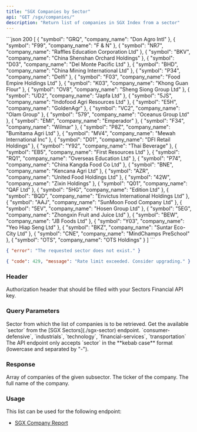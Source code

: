 ```yaml
---
title: "SGX Companies by Sector"
api: "GET /sgx/companies/"
description: "Return list of companies in SGX Index from a sector"
---
```


<ResponseExample>
```json 200
[
    {
        "symbol": "GRQ",
        "company_name": "Don Agro Intl"
    },
    {
        "symbol": "F99",
        "company_name": "F & N"
    },
    {
        "symbol": "NR7",
        "company_name": "Raffles Education Corporation Ltd"
    },
    {
        "symbol": "BKV",
        "company_name": "China Shenshan Orchard Holdings"
    },
    {
        "symbol": "D03",
        "company_name": "Del Monte Pacific Ltd"
    },
    {
        "symbol": "BHD",
        "company_name": "China Mining International Ltd"
    },
    {
        "symbol": "P34",
        "company_name": "Delfi"
    },
    {
        "symbol": "F03",
        "company_name": "Food Empire Holdings Ltd"
    },
    {
        "symbol": "K03",
        "company_name": "Khong Guan Flour"
    },
    {
        "symbol": "OV8",
        "company_name": "Sheng Siong Group Ltd"
    },
    {
        "symbol": "UD2",
        "company_name": "Japfa Ltd"
    },
    {
        "symbol": "5JS",
        "company_name": "Indofood Agri Resources Ltd"
    },
    {
        "symbol": "E5H",
        "company_name": "GoldenAgr"
    },
    {
        "symbol": "VC2",
        "company_name": "Olam Group"
    },
    {
        "symbol": "579",
        "company_name": "Oceanus Group Ltd"
    },
    {
        "symbol": "EMI",
        "company_name": "Emperador"
    },
    {
        "symbol": "F34",
        "company_name": "Wilmar"
    },
    {
        "symbol": "P8Z",
        "company_name": "Bumitama Agri Ltd"
    },
    {
        "symbol": "MV4",
        "company_name": "Mewah International Inc"
    },
    {
        "symbol": "D01",
        "company_name": "DFI Retail Holdings"
    },
    {
        "symbol": "Y92",
        "company_name": "Thai Beverage"
    },
    {
        "symbol": "EB5",
        "company_name": "First Resources Ltd"
    },
    {
        "symbol": "RQ1",
        "company_name": "Overseas Education Ltd"
    },
    {
        "symbol": "P74",
        "company_name": "China Kangda Food Co Ltd"
    },
    {
        "symbol": "BNE",
        "company_name": "Kencana Agri Ltd"
    },
    {
        "symbol": "AZR",
        "company_name": "United Food Holdings Ltd"
    },
    {
        "symbol": "42W",
        "company_name": "Zixin Holdings"
    },
    {
        "symbol": "Q01",
        "company_name": "QAF Ltd"
    },
    {
        "symbol": "5HG",
        "company_name": "Edition Ltd"
    },
    {
        "symbol": "BQD",
        "company_name": "Envictus International Holdings Ltd"
    },
    {
        "symbol": "AAJ",
        "company_name": "SunMoon Food Company Ltd"
    },
    {
        "symbol": "5EV",
        "company_name": "Hosen Group Ltd"
    },
    {
        "symbol": "5EG",
        "company_name": "Zhongxin Fruit and Juice Ltd"
    },
    {
        "symbol": "BEW",
        "company_name": "JB Foods Ltd"
    },
    {
        "symbol": "Y03",
        "company_name": "Yeo Hiap Seng Ltd"
    },
    {
        "symbol": "BKZ",
        "company_name": "Suntar Eco-City Ltd"
    },
    {
        "symbol": "CNE",
        "company_name": "MindChamps PreSchool"
    },
    {
        "symbol": "OTS",
        "company_name": "OTS Holdings"
    }
]
```

```json 400
{ "error": "The requested sector does not exist." }
```

```json 429
{ "code": 429, "message": "Rate limit exceeded. Consider upgrading." }
```

</ResponseExample>

### Header

<ParamField header="Authorization" type="string" required>
  Authorization header that should be filled with your Sectors Financial API
  key.
</ParamField>

### Query Parameters

<ParamField query="sector" type="string" required>
  Sector from which the list of companies is to be retrieved.
  <AccordionGroup>
    <Accordion title="Get the available sector">
      Get the available `sector` from the [SGX Sectors](./sgx-sector) endpoint.
    </Accordion>
    <Accordion title="Examples of the sector">
      `consumer-defensive`, `industrials`, `technology`, `financial-services`,
      `transportation`
    </Accordion>
    <Accordion title="Format">
      The API endpoint only accepts `sector` in the **kebab case** format
      (lowercase and separated by "-").
    </Accordion>
  </AccordionGroup>
</ParamField>

### Response

<ResponseField name="payload" type="Company[]">
  Array of companies of the given subsector.
  <Expandable title="properties">
    <ResponseField name="Company.symbol" type="string">
      The ticker of the company.
    </ResponseField>
    <ResponseField name="Company.company_name" type="string">
      The full name of the company.
    </ResponseField>
  </Expandable>
</ResponseField>

### Usage

This list can be used for the following endpoint:

- [SGX Company Report](./sgx-company-report)
